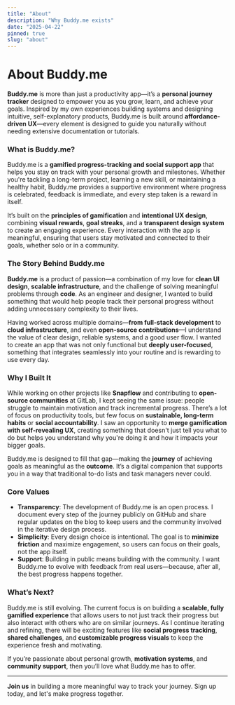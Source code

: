 ```yaml
---
title: "About"
description: "Why Buddy.me exists"
date: "2025-04-22"
pinned: true
slug: "about"
---
```


# About Buddy.me

**Buddy.me** is more than just a productivity app—it’s a **personal journey tracker** designed to empower you as you grow, learn,
and achieve your goals. Inspired by my own experiences building systems and designing intuitive, self-explanatory products, Buddy.me
is built around **affordance-driven UX**—every element is designed to guide you naturally without needing extensive documentation or tutorials.

### What is Buddy.me?

Buddy.me is a **gamified progress-tracking and social support app** that helps you stay on track with your personal growth and milestones.
Whether you're tackling a long-term project, learning a new skill, or maintaining a healthy habit, Buddy.me provides a supportive environment
where progress is celebrated, feedback is immediate, and every step taken is a reward in itself.

It’s built on the **principles of gamification** and **intentional UX design**, combining **visual rewards**, **goal streaks**, and a
**transparent design system** to create an engaging experience. Every interaction with the app is meaningful, ensuring that users stay
motivated and connected to their goals, whether solo or in a community.

### The Story Behind Buddy.me

**Buddy.me** is a product of passion—a combination of my love for **clean UI design**, **scalable infrastructure**, and the challenge of
solving meaningful problems through **code**. As an engineer and designer, I wanted to build something that would help people track their
personal progress without adding unnecessary complexity to their lives.

Having worked across multiple domains—**from full-stack development** to **cloud infrastructure**, and even **open-source contributions**—I
understand the value of clear design, reliable systems, and a good user flow. I wanted to create an app that was not only functional but
**deeply user-focused**, something that integrates seamlessly into your routine and is rewarding to use every day.

### Why I Built It

While working on other projects like **Snapflow** and contributing to **open-source communities** at GitLab, I kept seeing the same issue:
people struggle to maintain motivation and track incremental progress. There’s a lot of focus on productivity tools, but few focus on
**sustainable, long-term habits** or **social accountability**. I saw an opportunity to **merge gamification with self-revealing UX**,
creating something that doesn't just tell you what to do but helps you understand why you're doing it and how it impacts your bigger goals.

Buddy.me is designed to fill that gap—making the **journey** of achieving goals as meaningful as the **outcome**. It’s a digital companion
that supports you in a way that traditional to-do lists and task managers never could.

### Core Values

- **Transparency**: The development of Buddy.me is an open process. I document every step of the journey publicly on GitHub and share
regular updates on the blog to keep users and the community involved in the iterative design process.
- **Simplicity**: Every design choice is intentional. The goal is to **minimize friction** and maximize engagement, so users can focus
on their goals, not the app itself.
- **Support**: Building in public means building with the community. I want Buddy.me to evolve with feedback from real users—because,
after all, the best progress happens together.

### What’s Next?

Buddy.me is still evolving. The current focus is on building a **scalable, fully gamified experience** that allows users to not just
track their progress but also interact with others who are on similar journeys. As I continue iterating and refining, there will be exciting
features like **social progress tracking**, **shared challenges**, and **customizable progress visuals** to keep the experience fresh
and motivating.

If you’re passionate about personal growth, **motivation systems**, and **community support**, then you’ll love what Buddy.me has to offer.

---

**Join us** in building a more meaningful way to track your journey. Sign up today, and let's make progress together.
